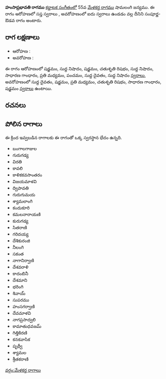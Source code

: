 {{Infobox ragam
	| name          	= హంసాప్రభావతి
	| synonym	    	= 
	| mela          	= 
	| chakra        	= 
	| janaka        	= 
	| type          	= సంపూర్ణ-ఔడవ
	| arohanam      	= {{svaraC|S|N1|S|R2|N1|G2|M2|P|D1|N1}} 
	| avarohanam    	= {{svaraC|D1|S|M2|R2|G2|S}}
	| jeeva         	=
	| chhaya        	=
	| nyasa         	=
	| vishesha      	= 
	| equivalent  		= 
}}
{{కర్ణాటక సంగీత రాగాలు}}
'''హంసాప్రభావతి రాగము''' [[కర్ణాటక సంగీతం]]లో 55వ [[మేళకర్త రాగము]] షామలంగి జన్యము.  ఈ రాగం ఆరోహణలో సప్త స్వరాలు , అవరోహణంలో ఐదు స్వరాలు ఉండడం వల్ల దీనిని సంపూర్ణ-ఔడవ రాగం అంటారు.


==రాగ లక్షణాలు==


* ఆరోహణ : {{svaraC|S|N1|S|R2|N1|G2|M2|P|D1|N1}} 
* అవరోహణ : {{svaraC|D1|S|M2|R2|G2|S}}

ఈ రాగం ఆరోహణంలో షడ్జమం, సుద్ద నిషాదం, షడ్జమం, చతుశృతి రిషభం, సుద్ద నిషాదం, సాధారణ గాంధారం, ప్రతి మధ్యమం, పంచమం, సుద్ద దైవతం, సుద్ద నిషాదం [[స్వరాలు]], అవరోహణంలో సుద్ద దైవతం, షడ్జమం, ప్రతి మధ్యమం, చతుశృతి రిషభం, సాధారణ గాంధారం, షడ్జమం [[స్వరాలు]] ఉంటాయి.

==రచనలు==



==పోలిన రాగాలు==
ఈ క్రింద ఇవ్వబడిన రాగాలకు ఈ రాగంతో ఒక్క స్వరస్థాన భేదం ఉన్నది.
* బంగాలగాజుల
* గురుగడ్య
* విరతి
* కావలి
* కాళికకవసాంతరం
* విజయమాళవి
* ద్విపావతి
* గురుగుమయ
* శ్యామలాంగి
* కందుకూరి
* కమలనారాయణి
* కురుగడ్య
* సితరాణి
* గరిదయ్య
* దేశికురంజి
* నీలంగి
* సకంత
* నాగానిర్వాణి
* దేశవరాళి
* కాదంబినీ
* దేశమాని
* భరింగి
* శివాయ్
* సుపరము
* హంసగర్వాణి
* దేవమాళవి
* నాగప్రసాద్వలి
* కామాతుధవజమ్
* గిత్తికిరణి
* కనకవాసిక
* పృథ్వీ
* శ్యామల
* శ్రీతకరాణి



[[వర్గం:మేళకర్త రాగాలు]]